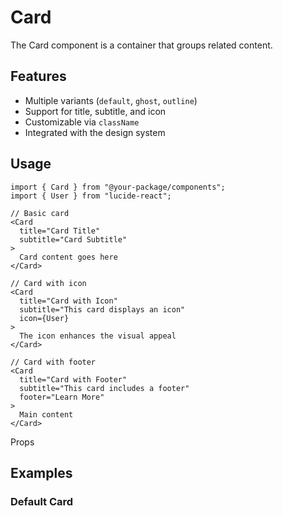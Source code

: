 
<Meta of={CardStories} />

# Card

The Card component is a container that groups related content.

## Features

- Multiple variants (`default`, `ghost`, `outline`)
- Support for title, subtitle, and icon
- Customizable via `className`
- Integrated with the design system

## Usage

```tsx
import { Card } from "@your-package/components";
import { User } from "lucide-react";

// Basic card
<Card
  title="Card Title"
  subtitle="Card Subtitle"
>
  Card content goes here
</Card>

// Card with icon
<Card
  title="Card with Icon"
  subtitle="This card displays an icon"
  icon={User}
>
  The icon enhances the visual appeal
</Card>

// Card with footer
<Card
  title="Card with Footer"
  subtitle="This card includes a footer"
  footer="Learn More"
>
  Main content
</Card>
```

Props

<Controls />

## Examples

### Default Card

<Story of={CardStories.Default} />
